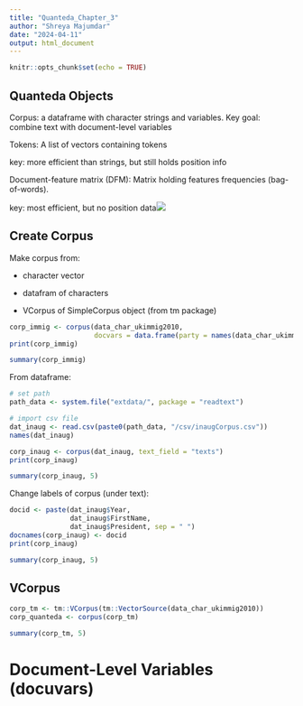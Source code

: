 ```yaml
---
title: "Quanteda_Chapter_3"
author: "Shreya Majumdar"
date: "2024-04-11"
output: html_document
---
```


```r
knitr::opts_chunk$set(echo = TRUE)
```

## Quanteda Objects

Corpus: a dataframe with character strings and variables. Key goal: combine text with document-level variables

Tokens: A list of vectors containing tokens

key: more efficient than strings, but still holds position info

Document-feature matrix (DFM): Matrix holding features frequencies (bag-of-words).

key: most efficient, but no position data![](images/Screen%20Shot%202024-04-16%20at%2011.42.26%20AM.png)

## Create Corpus

Make corpus from:

-   character vector

-   datafram of characters

-   VCorpus of SimpleCorpus object (from tm package)

```r
corp_immig <- corpus(data_char_ukimmig2010, 
                     docvars = data.frame(party = names(data_char_ukimmig2010)))
print(corp_immig)
```

```r
summary(corp_immig)
```

From dataframe:

```r
# set path
path_data <- system.file("extdata/", package = "readtext")

# import csv file
dat_inaug <- read.csv(paste0(path_data, "/csv/inaugCorpus.csv"))
names(dat_inaug)

corp_inaug <- corpus(dat_inaug, text_field = "texts")
print(corp_inaug)
```

```r
summary(corp_inaug, 5)
```

Change labels of corpus (under text):

```r
docid <- paste(dat_inaug$Year, 
               dat_inaug$FirstName, 
               dat_inaug$President, sep = " ")
docnames(corp_inaug) <- docid
print(corp_inaug)
```

```r
summary(corp_inaug, 5)
```

## VCorpus

```r
corp_tm <- tm::VCorpus(tm::VectorSource(data_char_ukimmig2010))
corp_quanteda <- corpus(corp_tm)
```

```r
summary(corp_tm, 5)
```

# Document-Level Variables (docuvars)

```r

```
